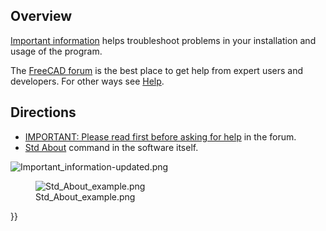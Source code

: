 <languages/>
<translate>

==Overview== <!--T:8-->

<!--T:1-->
[[Important information|Important information]] helps troubleshoot problems in your installation and usage of the program. 

<!--T:2-->
The [https://forum.freecadweb.org/viewforum.php?f=3 FreeCAD forum] is the best place to get help from expert users and developers. For other ways see [[Help|Help]].

==Directions== <!--T:9-->

<!--T:3-->
{{VeryImportantMessage|Before asking for help, you need to follow these links or click the images/captions below}}
* [https://forum.freecad.org/viewtopic.php?f=3&t=2264 IMPORTANT: Please read first before asking for help] in the forum.
* [[Std_About|Std About]] command in the software itself.
</translate>
[[File:Important_information-updated.png|link=https://forum.freecad.org/viewtopic.php?f=3&t=2264]]
<translate>
<!--T:4-->
{{Caption|align=center|The request for important information is located at the top of every subforum. Click the image above to follow link.}}

<!--T:5-->
[[File:Std_About_example.png|center|link=Std_About]]

<!--T:6-->
{{Caption|align=center|Window with the "[[Std_About|About]]" information in the software. Do not take a picture of this window;<br/>Click the {{Button|Copy to clipboard}} button to be able to paste the information with your help request.}}

</translate>
{{Userdocnavi{{#translation:}}}}